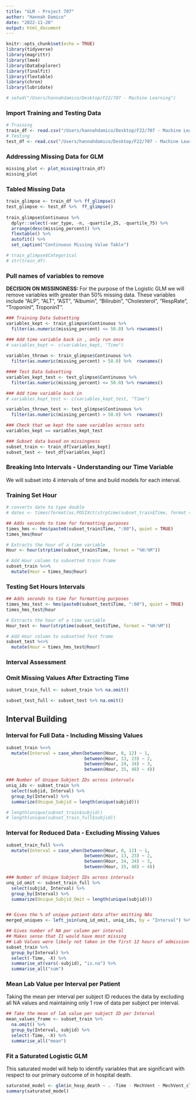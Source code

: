 ```yaml
---
title: "GLM - Project 707"
author: "Hannah Damico"
date: "2022-11-20"
output: html_document
---
```


```r
knitr::opts_chunk$set(echo = TRUE)
library(tidyverse)
library(magrittr)
library(lme4)
library(DataExplorer)
library(finalfit)
library(flextable)
library(chron)
library(lubridate)
```

```r
# setwd("/Users/hannahdamico/Desktop/F22/707 - Machine Learning")
```


### Import Training and Testing Data

```r
# Training 
train_df <- read.csv("/Users/hannahdamico/Desktop/F22/707 - Machine Learning/707FinalProject/train.csv")
# Testing
test_df <- read.csv("/Users/hannahdamico/Desktop/F22/707 - Machine Learning/707FinalProject/test.csv")
```


### Addressing Missing Data for GLM

```r
missing_plot <- plot_missing(train_df)
missing_plot
```

### Tabled Missing Data

```r
train_glimpse <- train_df %>% ff_glimpse()
test_glimpse <- test_df %>%  ff_glimpse()
  
train_glimpse$Continuous %>%
  dplyr::select(-var_type, -n, -quartile_25, -quartile_75) %>%
  arrange(desc(missing_percent)) %>%
  flextable() %>%
  autofit() %>%
  set_caption("Continuous Missing Value Table")

# train_glimpse$Categorical
# str(train_df)
```

### Pull names of variables to remove

**DECISION ON MISSINGNESS: ** For the purpose of the Logistic GLM we will remove variables with greater than 50% missing data. These variables include "ALP", "ALT", "AST", "Albumin", "Bilirubin", "Cholesterol", "RespRate", "TroponinI", TroponinT". 


```r
### Training Data Subsetting
variables_kept <- train_glimpse$Continuous %>% 
  filter(as.numeric(missing_percent) <= 50.0) %>% rownames()

### Add time variable back in , only run once
# variables_kept <- c(variables_kept, "Time")
  
variables_thrown <- train_glimpse$Continuous %>% 
  filter(as.numeric(missing_percent) > 50.0) %>%  rownames()

#### Test Data Subsetting 
variables_kept_test <- test_glimpse$Continuous %>% 
  filter(as.numeric(missing_percent) <= 50.0) %>% rownames()

### Add time variable back in 
# variables_kept_test <- c(variables_kept_test, "Time")

variables_thrown_test <- test_glimpse$Continuous %>% 
  filter(as.numeric(missing_percent) > 50.0) %>%  rownames()

### Check that we kept the same variables across sets
variables_kept == variables_kept_test

### Subset data based on missingness
subset_train <- train_df[variables_kept]
subset_test <- test_df[variables_kept]
```



### Breaking Into Intervals - Understanding our Time Variable
We will subset into 4 intervals of time and build models for each interval.

### Training Set Hour

```r
# converts date to type double 
# dates <- times(format(as.POSIXct(strptime(subset_train$Time, format = "%H:%M")), format = "%H:%M:%S"))

## Adds seconds to time for formatting purposes
times_hms <- hms(paste0(subset_train$Time, ":00"), quiet = TRUE)
times_hms@hour

# Extracts the hour of a time variable
Hour <- hour(strptime(subset_train$Time, format = "%H:%M"))

# Add Hour column to subsetted train frame
subset_train %<>% 
  mutate(Hour = times_hms@hour)


```

### Testing Set Hours Intervals

```r

## Adds seconds to time for formatting purposes
times_hms_test <- hms(paste0(subset_test$Time, ":00"), quiet = TRUE)
times_hms_test@hour

# Extracts the hour of a time variable
Hour_test <- hour(strptime(subset_test$Time, format = "%H:%M"))

# Add Hour column to subsetted Test frame
subset_test %<>% 
  mutate(Hour = times_hms_test@hour)

```


### Interval Assessment


### Omit Missing Values After Extracting Time

```r
subset_train_full <- subset_train %>% na.omit()

subset_test_full <- subset_test %>% na.omit()
```


## Interval Building

### Interval for Full Data - Including Missing Values

```r
subset_train %<>% 
  mutate(Interval = case_when(between(Hour, 0, 12) ~ 1, 
                              between(Hour, 13, 23) ~ 2,
                              between(Hour, 24, 34) ~ 3,
                              between(Hour, 35, 48) ~ 4)) 

### Number of Unique Subject IDs across intervals
uniq_ids <- subset_train %>% 
  select(subjid, Interval) %>% 
  group_by(Interval) %>% 
  summarize(Unique_Subjid = length(unique(subjid)))

# length(unique(subset_train$subjid))
# length(unique(subset_train_full$subjid))
```

### Interval for Reduced Data - Excluding Missing Values

```r
subset_train_full %<>% 
  mutate(Interval = case_when(between(Hour, 0, 12) ~ 1, 
                              between(Hour, 13, 23) ~ 2,
                              between(Hour, 24, 34) ~ 3,
                              between(Hour, 35, 48) ~ 4)) 

### Number of Unique Subject IDs across intervals
unq_id_omit <- subset_train_full %>% 
  select(subjid, Interval) %>% 
  group_by(Interval) %>% 
  summarize(Unique_Subjid_Omit = length(unique(subjid)))


## Gives the % of unique patient data after omitting NAs
merged_uniques <- left_join(unq_id_omit, uniq_ids, by = "Interval") %>% group_by(Interval) %>% summarize(Unique_Subjid, Unique_Subjid_Omit, Percentage = round(Unique_Subjid_Omit / Unique_Subjid*100,3))

## Gives number of NA per column per interval
## Makes sense that I1 would have most missing 
## Lab Values were likely not taken in the first 12 hours of admission
subset_train %>%
  group_by(Interval) %>% 
  select(-Time, -X) %>% 
  summarise_at(vars(-subjid), "is.na") %>% 
  summarise_all("sum")

```

### Mean Lab Value per Interval per Patient

Taking the mean per interval per subject ID reduces the data by excluding all NA values and maintaining only 1 row of data per subject per interval.

```r
## Take the mean of lab value per subject ID per Interval
mean_values_frame <- subset_train %>% 
  na.omit() %>% 
  group_by(Interval, subjid) %>% 
  select(-Time, -X) %>% 
  summarise_all("mean")
```


### Fit a Saturated Logistic GLM  
This saturated model will help to identify variables that are significant with respect to our primary outcome of in hospital death.

```r
saturated_model <- glm(in_hosp_death ~ . -Time - MechVent - MechVent_cleaned, data = subset_train_full[3:38])
summary(saturated_model)
```





